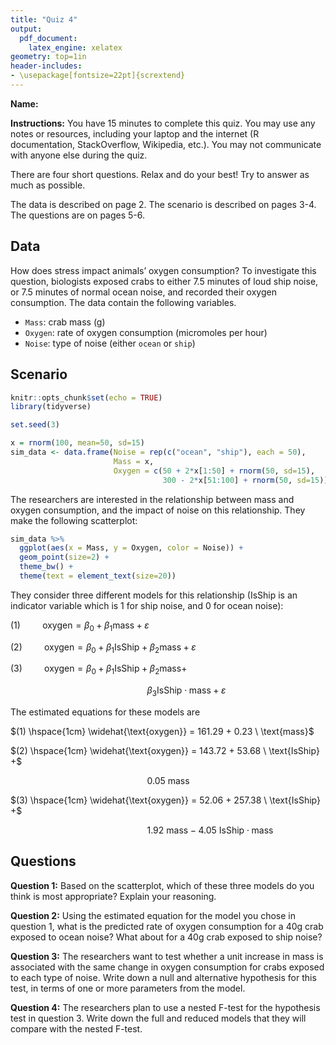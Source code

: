 ```yaml
---
title: "Quiz 4"
output: 
  pdf_document:
    latex_engine: xelatex
geometry: top=1in
header-includes:
- \usepackage[fontsize=22pt]{scrextend}
---
```


**Name:**

**Instructions:** You have 15 minutes to complete this quiz. You may use any notes or resources, including your laptop and the internet (R documentation, StackOverflow, Wikipedia, etc.). You may not communicate with anyone else during the quiz.

There are four short questions. Relax and do your best! Try to answer as much as possible.

The data is described on page 2.  The scenario is described on pages 3-4. The questions are on pages 5-6.

\newpage

## Data

How does stress impact animals' oxygen consumption? To investigate this question, biologists exposed crabs to either 7.5 minutes of loud ship noise, or 7.5 minutes of normal ocean noise, and recorded their oxygen consumption. The data contain the following variables.

* `Mass`: crab mass (g)
* `Oxygen`: rate of oxygen consumption (micromoles per hour)
* `Noise`: type of noise (either `ocean` or `ship`)

\newpage

## Scenario

```r
knitr::opts_chunk$set(echo = TRUE)
library(tidyverse)

set.seed(3)

x = rnorm(100, mean=50, sd=15)
sim_data <- data.frame(Noise = rep(c("ocean", "ship"), each = 50),
                       Mass = x,
                       Oxygen = c(50 + 2*x[1:50] + rnorm(50, sd=15),
                                  300 - 2*x[51:100] + rnorm(50, sd=15)))

```

The researchers are interested in the relationship between mass and oxygen consumption, and the impact of noise on this relationship. They make the following scatterplot:

```r
sim_data %>%
  ggplot(aes(x = Mass, y = Oxygen, color = Noise)) +
  geom_point(size=2) +
  theme_bw() +
  theme(text = element_text(size=20))
```

\newpage

They consider three different models for this relationship ($\text{IsShip}$ is an indicator variable which is 1 for ship noise, and 0 for ocean noise):

$(1) \hspace{1cm} \text{oxygen} = \beta_0 + \beta_1 \text{mass} + \varepsilon$

\vspace{0.5cm}

$(2) \hspace{1cm} \text{oxygen} = \beta_0 + \beta_1 \text{IsShip} + \beta_2 \text{mass} + \varepsilon$

\vspace{0.5cm}

$(3) \hspace{1cm} \text{oxygen} = \beta_0 + \beta_1 \text{IsShip} + \beta_2 \text{mass} +$

$\hspace{6cm} \beta_3 \text{IsShip} \cdot \text{mass} +  \varepsilon$

\vspace{0.5cm}

The estimated equations for these models are

\vspace{0.5cm}

$(1) \hspace{1cm} \widehat{\text{oxygen}} = 161.29 + 0.23 \ \text{mass}$

\vspace{0.5cm}

$(2) \hspace{1cm} \widehat{\text{oxygen}} = 143.72 + 53.68 \ \text{IsShip} +$

$\hspace{6cm}  0.05 \ \text{mass}$

\vspace{0.5cm}

$(3) \hspace{1cm} \widehat{\text{oxygen}} = 52.06 + 257.38 \ \text{IsShip} +$

$\hspace{6cm} 1.92 \ \text{mass} - 4.05 \ \text{IsShip} \cdot \text{mass}$

\newpage

## Questions

**Question 1:** Based on the scatterplot, which of these three models do you think is most appropriate? Explain your reasoning.

\vspace{7cm}

**Question 2:** Using the estimated equation for the model you chose in question 1, what is the predicted rate of oxygen consumption for a 40g crab exposed to ocean noise? What about for a 40g crab exposed to ship noise?

\newpage

**Question 3:** The researchers want to test whether a unit increase in mass is associated with the same change in oxygen consumption for crabs exposed to each type of noise. Write down a null and alternative hypothesis for this test, in terms of one or more parameters from the model.

\vspace{5cm}

**Question 4:** The researchers plan to use a nested F-test for the hypothesis test in question 3. Write down the full and reduced models that they will compare with the nested F-test.